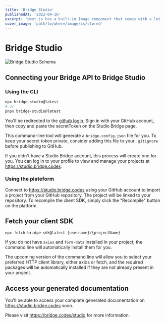 ```yaml
---
title: 'Bridge Studio'
publishedAt: '2022-04-16'
excerpt: 'Next.js has a built-in Image component that comes with a lot of performance optimization features when you are using it.'
cover_image: 'path/to/where/image/is/stored'
---
```


# Bridge Studio

![Bridge Studio Schema](../static/studio/studio-header.svg)


## Connecting your Bridge API to Bridge Studio


### Using the CLI

```bash title='terminal'
npx bridge-studio@latest
# or
pnpx bridge-studio@latest
```

You'll be redirected to the [github login](https://github.com/login/oauth/authorize?client_id=Iv1.61c158472b4a85b9). Sign in with your GitHub account, then copy and paste the secretToken on the Studio Bridge page.

This command-line tool will generate a `bridge.config.json` file for you. To keep your secret token private, consider adding this file to your `.gitignore` before publishing to GitHub.

If you didn't have a Studio Bridge account, this process will create one for you. You can log in to your profile to view and manage your projects at https://studio.bridge.codes.

### Using the plateform

Connect to https://studio.bridge.codes using your GitHub account to import a project from your GitHub repository. The project will be linked to your repository. To recompile the client SDK, simply click the "Recompile" button on the platform.

## Fetch your client SDK

```bash title='terminal'
npx fetch-bridge-sdk@latest {username}/{projectName}
```

If you do not have `axios` and `form-data` installed in your project, the command line will automatically install them for you.

The upcoming version of the command line will allow you to select your preferred HTTP client library, either axios or fetch, and the required packages will be automatically installed if they are not already present in your project.


## Access your generated documentation

You'll be able to access your complete generated documentation on https://studio.bridge.codes soon.

Please visit https://bridge.codes/studio for more information.

